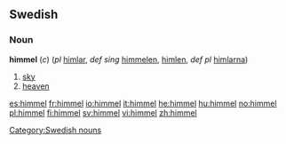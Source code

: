 ==Swedish==
===Noun===
'''himmel''' (''c'') (''pl'' [[himlar]], ''def sing''  [[himmelen]], [[himlen]], ''def pl'' [[himlarna]])

#[[sky]]
#[[heaven]]

[[Category:Swedish nouns]]

[[es:himmel]]
[[fr:himmel]]
[[io:himmel]]
[[it:himmel]]
[[he:himmel]]
[[hu:himmel]]
[[no:himmel]]
[[pl:himmel]]
[[fi:himmel]]
[[sv:himmel]]
[[vi:himmel]]
[[zh:himmel]]